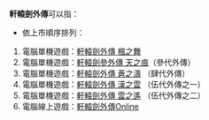 '''軒轅劍外傳'''可以指：
* 依上市順序排列：
# 電腦單機遊戲：[[軒轅劍外傳_楓之舞|軒轅劍外傳 楓之舞]] 
# 電腦單機遊戲：[[軒轅劍參外傳_天之痕|軒轅劍參外傳 天之痕]]（參代外傳）
# 電腦單機遊戲：[[軒轅劍外傳_蒼之濤|軒轅劍外傳 蒼之濤]] （肆代外傳）
# 電腦單機遊戲：[[軒轅劍外傳_漢之雲|軒轅劍外傳 漢之雲]] （伍代外傳之一）
# 電腦單機遊戲：[[軒轅劍外傳_雲之遙|軒轅劍外傳 雲之遙]] （伍代外傳之二）
# 電腦線上遊戲：[[軒轅劍外傳Online|軒轅劍外傳Online]] 

{{Disambig|cat=五字作品消歧義}}